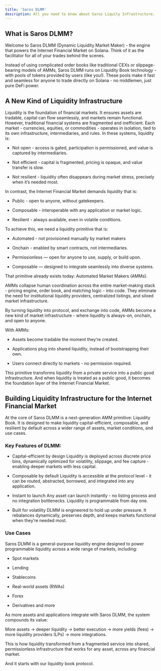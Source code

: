 ```yaml
---
title: 'Saros DLMM'
description: All you need to know about Saros Liquity Infrastructure.
---
```


## What is Saros DLMM?

Welcome to Saros DLMM (Dynamic Liquidity Market Maker) - the engine that powers the Internet Financial Market on Solana. Think of it as the facilitator for all of your trades behind the scenes.

Instead of using complicated order books like traditional CEXs or slippage-bearing models of AMMs, Saros DLMM runs on Liquidity Book technology - with pools of tokens provided by users (like you!). These pools make it fast and seamless for anyone to trade directly on Solana - no middlemen, just pure DeFi power.


## A New Kind of Liquidity Infrastructure

Liquidity is the foundation of financial markets. It ensures assets are tradable, capital can flow seamlessly, and markets remain functional. However, traditional financial systems are fragmented and inefficient. Each market - currencies, equities, or commodities - operates in isolation, tied to its own infrastructure, intermediaries, and rules. In these systems, liquidity is:


- Not open - access is gated, participation is permissioned, and value is captured by intermediaries.

- Not efficient - capital is fragmented, pricing is opaque, and value transfer is slow.

- Not resilient - liquidity often disappears during market stress, precisely when it’s needed most.

In contrast, the Internet Financial Market demands liquidity that is:

- Public - open to anyone, without gatekeepers.

- Composable - interoperable with any application or market logic.

- Resilient - always available, even in volatile conditions.

To achieve this, we need a liquidity primitive that is:

- Automated - not provisioned manually by market makers

- Onchain - enabled by smart contracts, not intermediaries.

- Permissionless — open for anyone to use, supply, or build upon.

- Composable — designed to integrate seamlessly into diverse systems.

That primitive already exists today: Automated Market Makers (AMMs).

AMMs collapse human coordination across the entire market-making stack - pricing engine, order book, and matching logic - into code. They eliminate the need for institutional liquidity providers, centralized listings, and siloed market infrastructure.

By turning liquidity into protocol, and exchange into code, AMMs become a new kind of market infrastructure - where liquidity is always-on, onchain, and open to anyone.

With AMMs:

- Assets become tradable the moment they’re created.

- Applications plug into shared liquidity, instead of bootstrapping their own.

- Users connect directly to markets - no permission required.

This primitive transforms liquidity from a private service into a public good infrastructure. And when liquidity is treated as a public good, it becomes the foundation layer of the Internet Financial Market.


## Building Liquidity Infrastructure for the Internet Financial Market

At the core of Saros DLMM is a next-generation AMM primitive: Liquidity Book. It is designed to make liquidity capital-efficient, composable, and resilient by default across a wider range of assets, market conditions, and use cases.

### Key Features of DLMM:

- Capital-efficient by design
Liquidity is deployed across discrete price bins, dynamically optimized for volatility, slippage, and fee capture - enabling deeper markets with less capital.

- Composable by default
Liquidity is accessible at the protocol level - it can be routed, abstracted, borrowed, and integrated into any application.

- Instant to launch
Any asset can launch instantly - no listing process and no integration bottlenecks. Liquidity is programmable from day one.

- Built for volatility
DLMM is engineered to hold up under pressure. It rebalances dynamically, preserves depth, and keeps markets functional when they’re needed most.

### Use Cases


Saros DLMM is a general-purpose liquidity engine designed to power programmable liquidity across a wide range of markets, including:

- Spot markets

- Lending

- Stablecoins

- Real-world assets (RWAs)

- Forex

- Derivatives and more

As more assets and applications integrate with Saros DLMM, the system compounds its value:

More assets → deeper liquidity → better execution → more yields (fees) → more liquidity providers (LPs) → more integrations.

This is how liquidity transformed from a fragmented service into shared, permissionless infrastructure that works for any asset, across any financial market.

And it starts with our liquidity book protocol.